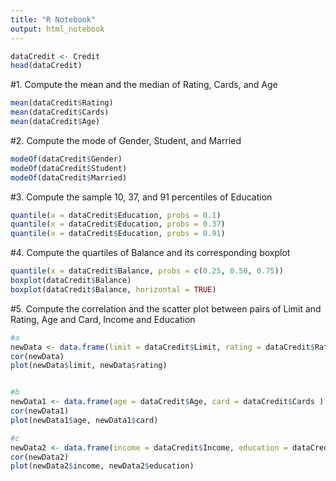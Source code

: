---
title: "R Notebook"
output: html_notebook
---

```{r}
dataCredit <- Credit
head(dataCredit)
```

#1. Compute the mean and the median of Rating, Cards, and Age
```{r}
mean(dataCredit$Rating)
mean(dataCredit$Cards)
mean(dataCredit$Age)
```


#2. Compute the mode of Gender, Student, and Married
```{r}
modeOf(dataCredit$Gender)
modeOf(dataCredit$Student)
modeOf(dataCredit$Married)
```

#3. Compute the sample 10, 37, and 91 percentiles of Education
```{r}
quantile(x = dataCredit$Education, probs = 0.1)
quantile(x = dataCredit$Education, probs = 0.37)
quantile(x = dataCredit$Education, probs = 0.91)
```

#4. Compute the quartiles of Balance and its corresponding boxplot
```{r}
quantile(x = dataCredit$Balance, probs = c(0.25, 0.50, 0.75))
boxplot(dataCredit$Balance)
boxplot(dataCredit$Balance, horizontal = TRUE)
```

#5. Compute the correlation and the scatter plot between pairs of Limit and Rating, Age and Card, Income and Education
```{r}
#a
newData <- data.frame(limit = dataCredit$Limit, rating = dataCredit$Rating )
cor(newData)
plot(newData$limit, newData$rating)


#b
newData1 <- data.frame(age = dataCredit$Age, card = dataCredit$Cards )
cor(newData1)
plot(newData1$age, newData1$card)

#c
newData2 <- data.frame(income = dataCredit$Income, education = dataCredit$Education )
cor(newData2)
plot(newData2$income, newData2$education)
```


